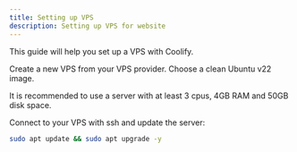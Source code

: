 ```yaml
---
title: Setting up VPS
description: Setting up VPS for website
---
```



This guide will help you set up a VPS with Coolify.

Create a new VPS from your VPS provider. Choose a clean Ubuntu v22 image.

<Aside>It is recommended to use a server with at least 3 cpus, 4GB RAM and 50GB disk space.</Aside>


Connect to your VPS with ssh and update the server:

```bash
sudo apt update && sudo apt upgrade -y
```
